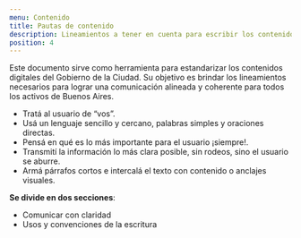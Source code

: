 ```yaml
---
menu: Contenido
title: Pautas de contenido
description: Lineamientos a tener en cuenta para escribir los contenidos de productos digitales.
position: 4
---
```


Este documento sirve como herramienta para estandarizar los contenidos digitales del Gobierno de la Ciudad. Su objetivo es brindar los lineamientos necesarios para lograr una comunicación alineada y coherente para todos los activos de Buenos Aires.

- Tratá al usuario de “vos”.
- Usá un lenguaje sencillo y cercano, palabras simples y oraciones directas.
- Pensá en qué es lo más importante para el usuario ¡siempre!.
- Transmití la información lo más clara posible, sin rodeos, sino el usuario se aburre.
- Armá párrafos cortos e intercalá el texto con contenido o anclajes visuales.

**Se divide en dos secciones**:

- Comunicar con claridad
- Usos y convenciones de la escritura


